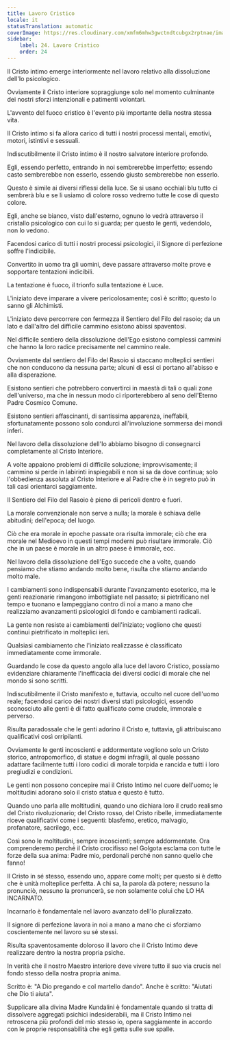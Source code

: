 ```yaml
---
title: Lavoro Cristico
locale: it
statusTranslation: automatic
coverImage: https://res.cloudinary.com/xmfm6mhw3gwctndtcubgx2rptnae/image/upload/v1741354419/small_cover_la_gran_rebelion_28716e29d2.webp
sidebar:
    label: 24. Lavoro Cristico
    order: 24
---
```

Il Cristo intimo emerge interiormente nel lavoro relativo alla dissoluzione dell'Io psicologico.

Ovviamente il Cristo interiore sopraggiunge solo nel momento culminante dei nostri sforzi intenzionali e patimenti volontari.

L'avvento del fuoco cristico è l'evento più importante della nostra stessa vita.

Il Cristo intimo si fa allora carico di tutti i nostri processi mentali, emotivi, motori, istintivi e sessuali.

Indiscutibilmente il Cristo intimo è il nostro salvatore interiore profondo.

Egli, essendo perfetto, entrando in noi sembrerebbe imperfetto; essendo casto sembrerebbe non esserlo, essendo giusto sembrerebbe non esserlo.

Questo è simile ai diversi riflessi della luce. Se si usano occhiali blu tutto ci sembrerà blu e se li usiamo di colore rosso vedremo tutte le cose di questo colore.

Egli, anche se bianco, visto dall'esterno, ognuno lo vedrà attraverso il cristallo psicologico con cui lo si guarda; per questo le genti, vedendolo, non lo vedono.

Facendosi carico di tutti i nostri processi psicologici, il Signore di perfezione soffre l'indicibile.

Convertito in uomo tra gli uomini, deve passare attraverso molte prove e sopportare tentazioni indicibili.

La tentazione è fuoco, il trionfo sulla tentazione è Luce.

L'iniziato deve imparare a vivere pericolosamente; così è scritto; questo lo sanno gli Alchimisti.

L'iniziato deve percorrere con fermezza il Sentiero del Filo del rasoio; da un lato e dall'altro del difficile cammino esistono abissi spaventosi.

Nel difficile sentiero della dissoluzione dell'Ego esistono complessi cammini che hanno la loro radice precisamente nel cammino reale.

Ovviamente dal sentiero del Filo del Rasoio si staccano molteplici sentieri che non conducono da nessuna parte; alcuni di essi ci portano all'abisso e alla disperazione.

Esistono sentieri che potrebbero convertirci in maestà di tali o quali zone dell'universo, ma che in nessun modo ci riporterebbero al seno dell'Eterno Padre Cosmico Comune.

Esistono sentieri affascinanti, di santissima apparenza, ineffabili, sfortunatamente possono solo condurci all'involuzione sommersa dei mondi inferi.

Nel lavoro della dissoluzione dell'Io abbiamo bisogno di consegnarci completamente al Cristo Interiore.

A volte appaiono problemi di difficile soluzione; improvvisamente; il cammino si perde in labirinti inspiegabili e non si sa da dove continua; solo l'obbedienza assoluta al Cristo Interiore e al Padre che è in segreto può in tali casi orientarci saggiamente.

Il Sentiero del Filo del Rasoio è pieno di pericoli dentro e fuori.

La morale convenzionale non serve a nulla; la morale è schiava delle abitudini; dell'epoca; del luogo.

Ciò che era morale in epoche passate ora risulta immorale; ciò che era morale nel Medioevo in questi tempi moderni può risultare immorale. Ciò che in un paese è morale in un altro paese è immorale, ecc.

Nel lavoro della dissoluzione dell'Ego succede che a volte, quando pensiamo che stiamo andando molto bene, risulta che stiamo andando molto male.

I cambiamenti sono indispensabili durante l'avanzamento esoterico, ma le genti reazionarie rimangono imbottigliate nel passato; si pietrificano nel tempo e tuonano e lampeggiano contro di noi a mano a mano che realizziamo avanzamenti psicologici di fondo e cambiamenti radicali.

La gente non resiste ai cambiamenti dell'iniziato; vogliono che questi continui pietrificato in molteplici ieri.

Qualsiasi cambiamento che l'iniziato realizzasse è classificato immediatamente come immorale.

Guardando le cose da questo angolo alla luce del lavoro Cristico, possiamo evidenziare chiaramente l'inefficacia dei diversi codici di morale che nel mondo si sono scritti.

Indiscutibilmente il Cristo manifesto e, tuttavia, occulto nel cuore dell'uomo reale; facendosi carico dei nostri diversi stati psicologici, essendo sconosciuto alle genti è di fatto qualificato come crudele, immorale e perverso.

Risulta paradossale che le genti adorino il Cristo e, tuttavia, gli attribuiscano qualificativi così orripilanti.

Ovviamente le genti incoscienti e addormentate vogliono solo un Cristo storico, antropomorfico, di statue e dogmi infragili, al quale possano adattare facilmente tutti i loro codici di morale torpida e rancida e tutti i loro pregiudizi e condizioni.

Le genti non possono concepire mai il Cristo Intimo nel cuore dell'uomo; le moltitudini adorano solo il cristo statua e questo è tutto.

Quando uno parla alle moltitudini, quando uno dichiara loro il crudo realismo del Cristo rivoluzionario; del Cristo rosso, del Cristo ribelle, immediatamente riceve qualificativi come i seguenti: blasfemo, eretico, malvagio, profanatore, sacrilego, ecc.

Così sono le moltitudini, sempre incoscienti; sempre addormentate. Ora comprenderemo perché il Cristo crocifisso nel Golgota esclama con tutte le forze della sua anima: Padre mio, perdonali perché non sanno quello che fanno!

Il Cristo in sé stesso, essendo uno, appare come molti; per questo si è detto che è unità molteplice perfetta. A chi sa, la parola dà potere; nessuno la pronunciò, nessuno la pronuncerà, se non solamente colui che LO HA INCARNATO.

Incarnarlo è fondamentale nel lavoro avanzato dell'Io pluralizzato.

Il signore di perfezione lavora in noi a mano a mano che ci sforziamo coscientemente nel lavoro su sé stessi.

Risulta spaventosamente doloroso il lavoro che il Cristo Intimo deve realizzare dentro la nostra propria psiche.

In verità che il nostro Maestro interiore deve vivere tutto il suo via crucis nel fondo stesso della nostra propria anima.

Scritto è: "A Dio pregando e col martello dando". Anche è scritto: "Aiutati che Dio ti aiuta".

Supplicare alla divina Madre Kundalini è fondamentale quando si tratta di dissolvere aggregati psichici indesiderabili, ma il Cristo Intimo nei retroscena più profondi del mio stesso io, opera saggiamente in accordo con le proprie responsabilità che egli getta sulle sue spalle.

